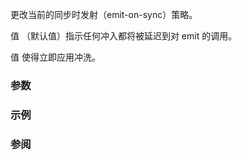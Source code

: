 {{cpp/io/basic_syncbuf/title | set_emit_on_sync}}
{{cpp/io/basic_syncbuf/navbar}}
{{dcl begin}}
{{dcl | 1=
void set_emit_on_sync( bool b ) noexcept;
}}
{{dcl end}}

更改当前的同步时发射（emit-on-sync）策略。

值 {{c|false}}（默认值）指示任何冲入都将被延迟到对 emit 的调用。

值 {{c|true}} 使得立即应用冲洗。

===参数===
{{par begin}}
{{par| b |同步时发射策略的新值}}
{{par end}}

===示例===
{{example}}

===参阅===
{{dsc begin}}
{{dsc inc | cpp/io/basic_streambuf/dsc sync}}
{{dsc inc | cpp/io/basic_syncbuf/dsc emit}}
{{dsc inc | cpp/io/manip/dsc emit_on_flush}}
{{dsc end}}

{{langlinks|en|es|ja}}